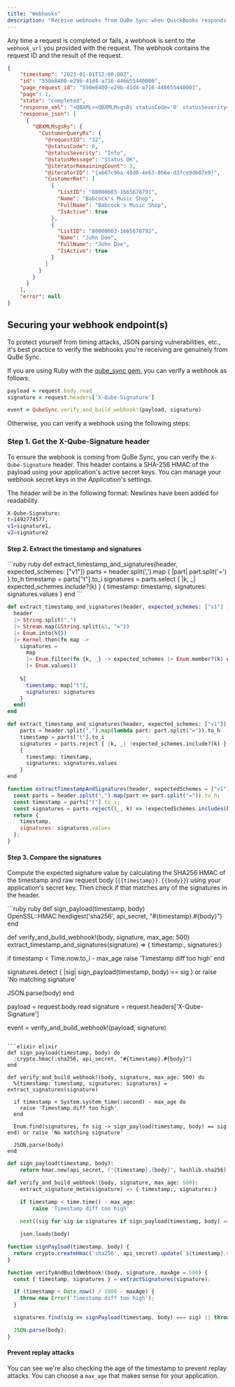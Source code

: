 ```yaml
---
title: "Webhooks"
description: "Receive webhooks from QuBe Sync when QuickBooks responds to your requests."
---
```



Any time a request is completed or fails, a webhook is sent to the `webhook_url` you provided with the request. The webhook contains the request ID and the result of the request.

```json
{
    "timestamp": "2023-01-01T12:00:00Z",
    "id": "550e8400-e29b-41d4-a716-446655440000",
    "page_request_id": "550e8400-e29b-41d4-a716-446655440001",
    "page": 1,
    "state": "completed",
    "response_xml": "<QBXML><QBXMLMsgsRs statusCode='0' statusSeverity='Info' statusMessage='Status OK'><CustomerQueryRs requestID='1' statusCode='0' statusSeverity='Info' statusMessage='Status OK'><CustomerRet><ListID>80000001-1234567890</ListID><Name>Sample Customer</Name></CustomerRet></CustomerQueryRs></QBXMLMsgsRs></QBXML>",
    "response_json": [
      {
        "QBXMLMsgsRs": {
          "CustomerQueryRs": {
            "@requestID": "32",
            "@statusCode": 0,
            "@statusSeverity": "Info",
            "@statusMessage": "Status OK",
            "@iteratorRemainingCount": 3,
            "@iteratorID": "{a667c96a-48d0-4e63-866e-d37ce9d607e9}",
            "CustomerRet": [
              {
                "ListID": "80000003-1665678791",
                "Name": "Babcock's Music Shop",
                "FullName": "Babcock's Music Shop",
                "IsActive": true
              },
              {
                "ListID": "80000003-1665678792",
                "Name": "John Doe",
                "FullName": "John Doe",
                "IsActive": true
              }
            ]
          }
        }
      }
    ],
    "error": null
}
```

## Securing your webhook endpoint(s)

To protect yourself from timing attacks, JSON parsing vulnerabilities, etc., it's best practice to verify the webhooks you're receiving are genuinely from QuBe Sync.

If you are using Ruby with the [qube_sync gem](https://github.com/qubeintegrations/qube_sync_rb/), you can verify a webhook as follows:

```ruby
payload = request.body.read
signature = request.headers['X-Qube-Signature']

event = QubeSync.verify_and_build_webhook!(payload, signature)
```

Otherwise, you can verify a webhook using the following steps:

### Step 1. Get the X-Qube-Signature header

To ensure the webhook is coming from QuBe Sync, you can verify the `X-Qube-Signature` header. This header contains a SHA-256 HMAC of the payload using your application's active secret keys. You can manage your webhook secret keys in the _Application_'s settings.

The header will be in the following format:
<Note>Newlines have been added for readability.</Note>
```bash
X-Qube-Signature: 
t=1492774577, 
v1=signature1, 
v2=signature2
```

#### Step 2. Extract the timestamp and signatures

<CodeGroup>
```ruby ruby
def extract_timestamp_and_signatures(header, expected_schemes: ["v1"])
  parts = header.split(',').map { |part| part.split('=') }.to_h
  timestamp = parts["t"].to_i
  signatures = parts.select { |k, _| expected_schemes.include?(k) }
  {
    timestamp: timestamp,
    signatures: signatures.values
  }
end
```

```elixir elixir
def extract_timestamp_and_signatures(header, expected_schemes: ["v1"] ) do
  header
  |> String.split(",")
  |> Stream.map(&String.split(&1, "="))
  |> Enum.into(%{})
  |> Kernel.then(fn map ->
    signatures = 
      map
      |> Enum.filter(fn {k, _} -> expected_schemes |> Enum.member?(k) end)
      |> Enum.values()
      
    %{
      timestamp: map["t"],
      signatures: signatures
    }
  end)
end
```

```python python
def extract_timestamp_and_signatures(header, expected_schemes: ["v1"]):
    parts = header.split(",").map(lambda part: part.split("=")).to_h
    timestamp = parts["t"].to_i
    signatures = parts.reject { |k, _| !expected_schemes.include?(k) }
    {
      timestamp: timestamp,
      signatures: signatures.values
    }
end
```

```javascript javascript
function extractTimestampAndSignatures(header, expectedSchemes = ["v1"]) {
  const parts = header.split(",").map(part => part.split("=")).to_h;
  const timestamp = parts["t"].to_i;
  const signatures = parts.reject((_, k) => !expectedSchemes.includes(k));
  return {
    timestamp,
    signatures: signatures.values
  };
}
```
</CodeGroup>

#### Step 3. Compare the signatures

Compute the expected signature value by calculating the SHA256 HMAC of the timestamp and raw request body (`{{timestamp}}.{{body}}`) using your application's secret key. Then check if that matches any of the signatures in the header.

<CodeGroup>
```ruby ruby
def sign_payload(timestamp, body)
  OpenSSL::HMAC.hexdigest('sha256', api_secret, "#{timestamp}.#{body}")
end

def verify_and_build_webhook!(body, signature, max_age: 500)
  extract_timestamp_and_signatures(signature) => { timestamp:, signatures:}

  if timestamp < Time.now.to_i - max_age
    raise 'Timestamp diff too high'
  end
  
  signatures.detect { |sig| sign_payload(timestamp, body) == sig } or raise 'No matching signature'

  JSON.parse(body)
end

payload = request.body.read
signature = request.headers['X-Qube-Signature']

event = verify_and_build_webhook!(payload, signature)
```

```elixir elixir
def sign_payload(timestamp, body) do
  :crypto.hmac(:sha256, api_secret, "#{timestamp}.#{body}")
end

def verify_and_build_webhook!(body, signature, max_age: 500) do
  %{timestamp: timestamp, signatures: signatures} = extract_signatures(signature)

  if timestamp < System.system_time(:second) - max_age do
    raise 'Timestamp diff too high'
  end

  Enum.find(signatures, fn sig -> sign_payload(timestamp, body) == sig end) or raise 'No matching signature'

  JSON.parse(body)
end
```

```python python
def sign_payload(timestamp, body):
    return hmac.new(api_secret, f"{timestamp}.{body}", hashlib.sha256).hexdigest()

def verify_and_build_webhook!(body, signature, max_age: 500):
    extract_signature_meta(signature) => { timestamp:, signatures:}

    if timestamp < time.time() - max_age:
        raise 'Timestamp diff too high'
    
    next((sig for sig in signatures if sign_payload(timestamp, body) == sig), None) or raise 'No matching signature'

    json.loads(body)
```

```javascript javascript
function signPayload(timestamp, body) {
  return crypto.createHmac('sha256', api_secret).update(`${timestamp}.${body}`).digest('hex');
}

function verifyAndBuildWebhook!(body, signature, maxAge = 500) {
  const { timestamp, signatures } = extractSignatures(signature);

  if (timestamp < Date.now() / 1000 - maxAge) {
    throw new Error('Timestamp diff too high');
  }

  signatures.find(sig => signPayload(timestamp, body) === sig) || throw new Error('No matching signature');

  JSON.parse(body);
}
```
</CodeGroup>

#### Prevent replay attacks

You can see we're also checking the age of the timestamp to prevent replay attacks. You can choose a `max_age` that makes sense for your application. 
  

